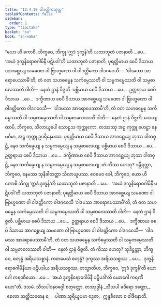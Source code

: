 ```yaml
---
title: "12.4.10 ဝါဒတ္ထိကသုတ္တ"
tableOfContents: false
sidebar:
  order: 2
type: "tipitaka"
basket: "su"
book: "sn-maha"
---
```



<DynamicBreadcrumb />

<Division number="1110" book="sn-maha">

<Paragraph number="2348" book="sn-maha">
“ယော ဟိ ကောစိ, ဘိက္ခဝေ, ဘိက္ခု ‘ဣဒံ ဒုက္ခန်’တိ ယထာဘူတံ ပဇာနာတိ …ပေ…  ‘အယံ ဒုက္ခနိရောဓဂါမိနီ ပဋိပဒါ’တိ ယထာဘူတံ ပဇာနာတိ, ပုရတ္ထိမာယ စေပိ ဒိသာယ အာဂစ္ဆေယျ သမဏော ဝါ ဗြာဟ္မဏော ဝါ ဝါဒတ္ထိကော ဝါဒဂဝေသီ—  ‘ဝါဒမဿ အာရောပေဿာမီ’တိ, တံ ဝတ သဟဓမ္မေန သင်္ကမ္ပေဿတိ ဝါ သမ္ပကမ္ပေဿတိ ဝါ သမ္ပစာလေဿတိ ဝါတိ—  နေတံ ဌာနံ ဝိဇ္ဇတိ. ပစ္ဆိမာယ စေပိ ဒိသာယ …ပေ…  ဥတ္တရာယ စေပိ ဒိသာယ …ပေ…  ဒက္ခိဏာယ စေပိ ဒိသာယ အာဂစ္ဆေယျ သမဏော ဝါ ဗြာဟ္မဏော ဝါ ဝါဒတ္ထိကော ဝါဒဂဝေသီ—  ‘ဝါဒမဿ အာရောပေဿာမီ’တိ, တံ ဝတ သဟဓမ္မေန သင်္ကမ္ပေဿတိ ဝါ သမ္ပကမ္ပေဿတိ ဝါ သမ္ပစာလေဿတိ ဝါတိ—  နေတံ ဌာနံ ဝိဇ္ဇတိ.
</Paragraph>

<Paragraph number="2349" book="sn-maha">
သေယျထာပိ, ဘိက္ခဝေ, သိလာယူပေါ သောဠသ ကုက္ကုကော. တဿဿု အဋ္ဌ ကုက္ကု ဟေဋ္ဌာ နေမင်္ဂမာ, အဋ္ဌ ကုက္ကု ဥပရိနေမဿ. ပုရတ္ထိမာယ စေပိ ဒိသာယ အာဂစ္ဆေယျ ဘုသာ ဝါတဝုဋ္ဌိ, နေဝ သင်္ကမ္ပေယျ န သမ္ပကမ္ပေယျ န သမ္ပစာလေယျ; ပစ္ဆိမာယ စေပိ ဒိသာယ …ပေ…  ဥတ္တရာယ စေပိ ဒိသာယ …ပေ…  ဒက္ခိဏာယ စေပိ ဒိသာယ အာဂစ္ဆေယျ ဘုသာ ဝါတဝုဋ္ဌိ, နေဝ သင်္ကမ္ပေယျ န သမ္ပကမ္ပေယျ န သမ္ပစာလေယျ. တံ ကိဿ ဟေတု? ဂမ္ဘီရတ္တာ, ဘိက္ခဝေ, နေမဿ သုနိခါတတ္တာ သိလာယူပဿ. ဧဝမေဝ ခေါ, ဘိက္ခဝေ, ယော ဟိ ကောစိ ဘိက္ခု ‘ဣဒံ ဒုက္ခန်’တိ ယထာဘူတံ ပဇာနာတိ …ပေ…  ‘အယံ ဒုက္ခနိရောဓဂါမိနီ ပဋိပဒါ’တိ ယထာဘူတံ ပဇာနာတိ; ပုရတ္ထိမာယ စေပိ ဒိသာယ အာဂစ္ဆေယျ သမဏော ဝါ ဗြာဟ္မဏော ဝါ ဝါဒတ္ထိကော ဝါဒဂဝေသီ ‘ဝါဒမဿ အာရောပေဿာမီ’တိ, တံ ဝတ သဟဓမ္မေန သင်္ကမ္ပေဿတိ ဝါ သမ္ပကမ္ပေဿတိ ဝါ သမ္ပစာလေဿတိ ဝါတိ—  နေတံ ဌာနံ ဝိဇ္ဇတိ. ပစ္ဆိမာယ စေပိ ဒိသာယ …ပေ…  ဥတ္တရာယ စေပိ ဒိသာယ …ပေ…  ဒက္ခိဏာယ စေပိ ဒိသာယ အာဂစ္ဆေယျ သမဏော ဝါ ဗြာဟ္မဏော ဝါ ဝါဒတ္ထိကော ဝါဒဂဝေသီ—  ‘ဝါဒမဿ အာရောပေဿာမီ’တိ, တံ ဝတ သဟဓမ္မေန သင်္ကမ္ပေဿတိ ဝါ သမ္ပကမ္ပေဿတိ ဝါ သမ္ပစာလေဿတိ ဝါတိ—  နေတံ ဌာနံ ဝိဇ္ဇတိ. တံ ကိဿ ဟေတု? သုဒိဋ္ဌတ္တာ, ဘိက္ခဝေ, စတုန္နံ အရိယသစ္စာနံ. ကတမေသံ စတုန္နံ? ဒုက္ခဿ အရိယသစ္စဿ …ပေ…  ဒုက္ခနိရောဓဂါမိနိယာ ပဋိပဒါယ အရိယသစ္စဿ.
</Paragraph>

<Paragraph number="2350" book="sn-maha">
တသ္မာတိဟ, ဘိက္ခဝေ, ‘ဣဒံ ဒုက္ခန်’တိ ယောဂေါ ကရဏီယော …ပေ…  ‘အယံ ဒုက္ခနိရောဓဂါမိနီ ပဋိပဒါ’တိ ယောဂေါ ကရဏီယော”တိ.

</Paragraph>
</Division>

<Paragraph number="2351" type="center" book="sn-maha">
ဒသမံ.



</Paragraph>

<Paragraph number="2352" type="center" book="sn-maha">
သီသပါဝနဝဂ္ဂေါ စတုတ္ထော.



</Paragraph>

<Paragraph number="2353" type="center" book="sn-maha">
တဿုဒ္ဒါနံ


</Paragraph>

<Paragraph number="2354" type="verses" book="sn-maha">
_သီသပါ ခဒိရော ဒဏ္ဍော,_  
_စေလာ သတ္တိသတေန စ;_  
_ပါဏာ သူရိယူပမာ ဒွေဓာ,_  
ဣန္ဒခီလော စ ဝါဒိနောတိ._
</Paragraph>